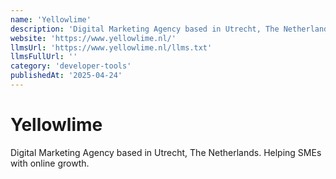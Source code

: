 ```yaml
---
name: 'Yellowlime'
description: 'Digital Marketing Agency based in Utrecht, The Netherlands. Helping SMEs with online growth.'
website: 'https://www.yellowlime.nl/'
llmsUrl: 'https://www.yellowlime.nl/llms.txt'
llmsFullUrl: ''
category: 'developer-tools'
publishedAt: '2025-04-24'
---
```


# Yellowlime

Digital Marketing Agency based in Utrecht, The Netherlands. Helping SMEs with online growth.
